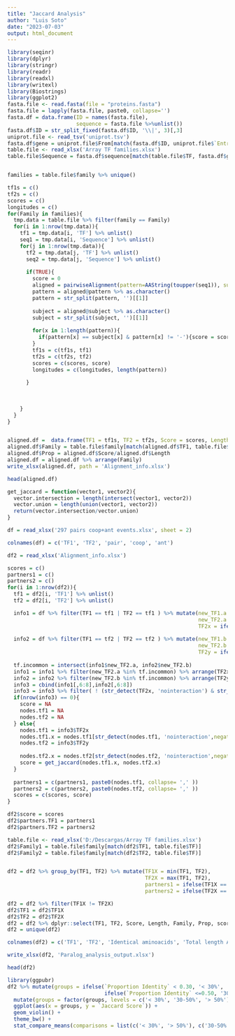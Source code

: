---
title: "Jaccard Analysis"
author: "Luis Soto"
date: "2023-07-03"
output: html_document
---

```{r}
library(seqinr)
library(dplyr)
library(stringr)
library(readr)
library(readxl)
library(writexl)
library(Biostrings)
library(ggplot2)
fasta.file <- read.fasta(file = "proteins.fasta")
fasta.file = lapply(fasta.file, paste0, collapse='')
fasta.df = data.frame(ID = names(fasta.file),
                      sequence = fasta.file %>%unlist())
fasta.df$ID = str_split_fixed(fasta.df$ID, '\\|', 3)[,3]
uniprot.file <- read_tsv('uniprot.tsv')
fasta.df$gene = uniprot.file$From[match(fasta.df$ID, uniprot.file$`Entry Name`)]
table.file <- read_xlsx('Array TF families.xlsx')
table.file$Sequence = fasta.df$sequence[match(table.file$TF, fasta.df$gene)]


families = table.file$family %>% unique()

tf1s = c()
tf2s = c()
scores = c()
longitudes = c()
for(Family in families){
  tmp.data = table.file %>% filter(family == Family)
  for(i in 1:nrow(tmp.data)){
    tf1 = tmp.data[i, 'TF'] %>% unlist()
    seq1 = tmp.data[i, 'Sequence'] %>% unlist()
    for(j in 1:nrow(tmp.data)){
      tf2 = tmp.data[j, 'TF'] %>% unlist()
      seq2 = tmp.data[j, 'Sequence'] %>% unlist()
      
      if(TRUE){
        score = 0
        aligned = pairwiseAlignment(pattern=AAString(toupper(seq1)), subject=AAString(toupper(seq2)), substitutionMatrix = "BLOSUM62")
        pattern = aligned@pattern %>% as.character()
        pattern = str_split(pattern, '')[[1]]
        
        subject = aligned@subject %>% as.character()
        subject = str_split(subject, '')[[1]]
        
        for(x in 1:length(pattern)){
          if(pattern[x] == subject[x] & pattern[x] != '-'){score = score +1}
        }
        tf1s = c(tf1s, tf1)
        tf2s = c(tf2s, tf2)
        scores = c(scores, score)
        longitudes = c(longitudes, length(pattern))
        
      }
      
      
      
    }
  }
}


aligned.df =  data.frame(TF1 = tf1s, TF2 = tf2s, Score = scores, Length = longitudes)
aligned.df$Family = table.file$family[match(aligned.df$TF1, table.file$TF)]
aligned.df$Prop = aligned.df$Score/aligned.df$Length
aligned.df = aligned.df %>% arrange(Family)
write_xlsx(aligned.df, path = 'Alignment_info.xlsx')

```

```{r}
head(aligned.df)
```

```{r}

get_jaccard = function(vector1, vector2){
  vector.intersection = length(intersect(vector1, vector2))
  vector.union = length(union(vector1, vector2))
  return(vector.intersection/vector.union)
}

df = read_xlsx('297 pairs coop+ant events.xlsx', sheet = 2)

colnames(df) = c('TF1', 'TF2', 'pair', 'coop', 'ant')

df2 = read_xlsx('Alignment_info.xlsx')

scores = c()
partners1 = c()
partners2 = c()
for(i in 1:nrow(df2)){
  tf1 = df2[i, 'TF1'] %>% unlist()
  tf2 = df2[i, 'TF2'] %>% unlist()

  info1 = df %>% filter(TF1 == tf1 | TF2 == tf1 ) %>% mutate(new_TF1.a = ifelse(TF1 == tf1, tf1, TF2),
                                                             new_TF2.a = ifelse(TF2 != tf1, TF2, TF1),
                                                             TF2x = ifelse(coop == 0 & ant == 0, paste0(new_TF2.a, '.nointeraction', sep =''),
                                                                           ifelse(coop !=0, paste0(new_TF2.a, '.coop', sep =''), paste0(new_TF2.a, '.ant', sep =''))))
  info2 = df %>% filter(TF1 == tf2 | TF2 == tf2 ) %>% mutate(new_TF1.b = ifelse(TF1 == tf2, tf2, TF2),
                                                             new_TF2.b = ifelse(TF2 != tf2, TF2, TF1),
                                                             TF2y = ifelse(coop == 0 & ant == 0, paste0(new_TF2.b, '.nointeraction', sep =''),
                                                                           ifelse(coop !=0, paste0(new_TF2.b, '.coop', sep =''), paste0(new_TF2.b, '.ant', sep =''))))
  tf.incommon = intersect(info1$new_TF2.a, info2$new_TF2.b)
  info1 = info1 %>% filter(new_TF2.a %in% tf.incommon) %>% arrange(TF2x)
  info2 = info2 %>% filter(new_TF2.b %in% tf.incommon) %>% arrange(TF2y)
  info3 = cbind(info1[,6:8],info2[,6:8])
  info3 = info3 %>% filter( ! (str_detect(TF2x, 'nointeraction') & str_detect(TF2y, 'nointeraction')) )
  if(nrow(info3) == 0){
    score = NA
    nodes.tf1 = NA
    nodes.tf2 = NA
  } else{
    nodes.tf1 = info3$TF2x
    nodes.tf1.x = nodes.tf1[str_detect(nodes.tf1, 'nointeraction',negate = TRUE)]
    nodes.tf2 = info3$TF2y
    
    nodes.tf2.x = nodes.tf2[str_detect(nodes.tf2, 'nointeraction',negate = TRUE)]
    score = get_jaccard(nodes.tf1.x, nodes.tf2.x)
  }
  
  partners1 = c(partners1, paste0(nodes.tf1, collapse= ',' ))
  partners2 = c(partners2, paste0(nodes.tf2, collapse= ',' ))
  scores = c(scores, score)
}

df2$score = scores
df2$partners.TF1 = partners1
df2$partners.TF2 = partners2

table.file <- read_xlsx('D:/Descargas/Array TF families.xlsx')
df2$Family1 = table.file$family[match(df2$TF1, table.file$TF)]
df2$Family2 = table.file$family[match(df2$TF2, table.file$TF)]


df2 = df2 %>% group_by(TF1, TF2) %>% mutate(TF1X = min(TF1, TF2),
                                            TF2X = max(TF1, TF2),
                                            partners1 = ifelse(TF1X == TF1, partners.TF1, partners.TF2),
                                            partners2 = ifelse(TF2X == TF2, partners.TF2, partners.TF1))

df2 = df2 %>% filter(TF1X != TF2X)
df2$TF1 = df2$TF1X
df2$TF2 = df2$TF2X
df2 = df2 %>% dplyr::select(TF1, TF2, Score, Length, Family, Prop, score, partners1, partners2)
df2 = unique(df2)

colnames(df2) = c('TF1', 'TF2', 'Identical aminoacids', 'Total length Alignment', 'TF Family', 'Proportion Identity', 'Jaccard Score', 'Partners.TF1', 'Partners.TF2')

write_xlsx(df2, 'Paralog_analysis_output.xlsx')


```



```{r}
head(df2)
```

```{r}
library(ggpubr)
df2 %>% mutate(groups = ifelse(`Proportion Identity` < 0.30, '< 30%', 
                               ifelse(`Proportion Identity` <=0.50, '30-50%', '> 50%'))) %>% 
  mutate(groups = factor(groups, levels = c('< 30%', '30-50%', '> 50%'))) %>% 
  ggplot(aes(x = groups, y = `Jaccard Score`)) +
  geom_violin() +
  theme_bw() + 
  stat_compare_means(comparisons = list(c('< 30%', '> 50%'), c('30-50%', '> 50%')), method = 't.test')

```


